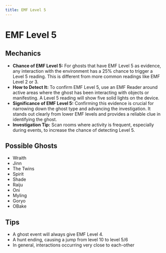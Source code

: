 ```yaml
---
title: EMF Level 5
---
```


# EMF Level 5

## Mechanics

- **Chance of EMF Level 5:** For ghosts that have EMF Level 5 as evidence, any interaction with the environment has a 25% chance to trigger a Level 5 reading. This is different from more common readings like EMF Level 2 or 3.
- **How to Detect It:** To confirm EMF Level 5, use an EMF Reader around active areas where the ghost has been interacting with objects or manifesting. A Level 5 reading will show five solid lights on the device.
- **Significance of EMF Level 5:** Confirming this evidence is crucial for narrowing down the ghost type and advancing the investigation. It stands out clearly from lower EMF levels and provides a reliable clue in identifying the ghost.
- **Investigation Tip:** Scan rooms where activity is frequent, especially during events, to increase the chance of detecting Level 5.

## Possible Ghosts

- Wraith
- Jinn
- The Twins
- Spirit
- Shade
- Raiju
- Oni
- Myling
- Goryo
- OBake

## Tips

- A ghost event will always give EMF Level 4.
- A hunt ending, causing a jump from level 10 to level 5/6
- In general, interactions occurring very close to each-other

